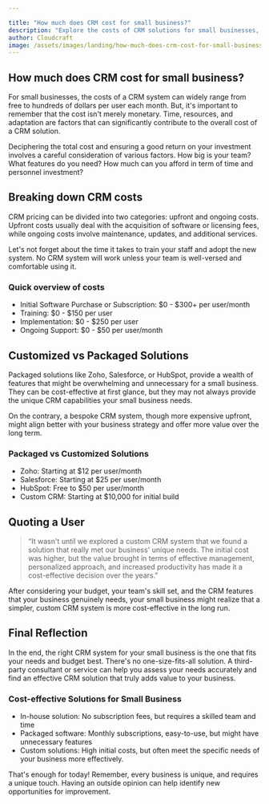```yaml
---

title: "How much does CRM cost for small business?"
description: "Explore the costs of CRM solutions for small businesses, considering the values and hidden costs, while balancing the pros and cons of various tools and methods."
author: Cloudcraft
image: /assets/images/landing/how-much-does-crm-cost-for-small-business.jpg
---
```


## How much does CRM cost for small business?

For small businesses, the costs of a CRM system can widely range from free to hundreds of dollars per user each month. But, it's important to remember that the cost isn't merely monetary. Time, resources, and adaptation are factors that can significantly contribute to the overall cost of a CRM solution.

Deciphering the total cost and ensuring a good return on your investment involves a careful consideration of various factors. How big is your team? What features do you need? How much can you afford in term of time and personnel investment?

<ServicesBlurb />

## Breaking down CRM costs

CRM pricing can be divided into two categories: upfront and ongoing costs. Upfront costs usually deal with the acquisition of software or licensing fees, while ongoing costs involve maintenance, updates, and additional services.

Let's not forget about the time it takes to train your staff and adopt the new system. No CRM system will work unless your team is well-versed and comfortable using it.

### Quick overview of costs

 * Initial Software Purchase or Subscription: $0 - $300+ per user/month
 * Training: $0 - $150 per user
 * Implementation: $0 - $250 per user
 * Ongoing Support: $0 - $50 per user/month

## Customized vs Packaged Solutions

Packaged solutions like Zoho, Salesforce, or HubSpot, provide a wealth of features that might be overwhelming and unnecessary for a small business. They can be cost-effective at first glance, but they may not always provide the unique CRM capabilities your small business needs.

On the contrary, a bespoke CRM system, though more expensive upfront, might align better with your business strategy and offer more value over the long term.

### Packaged vs Customized Solutions

 * Zoho: Starting at $12 per user/month
 * Salesforce: Starting at $25 per user/month
 * HubSpot: Free to $50 per user/month
 * Custom CRM: Starting at $10,000 for initial build

<GetStartedBlurb />

## Quoting a User

<blockquote>“It wasn't until we explored a custom CRM system that we found a solution that really met our business' unique needs. The initial cost was higher, but the value brought in terms of effective management, personalized approach, and increased productivity has made it a cost-effective decision over the years."</blockquote>

After considering your budget, your team's skill set, and the CRM features that your business genuinely needs, your small business might realize that a simpler, custom CRM system is more cost-effective in the long run.

## Final Reflection

In the end, the right CRM system for your small business is the one that fits your needs and budget best. There's no one-size-fits-all solution. A third-party consultant or service can help you assess your needs accurately and find an effective CRM solution that truly adds value to your business.

### Cost-effective Solutions for Small Business

 * In-house solution: No subscription fees, but requires a skilled team and time
 * Packaged software: Monthly subscriptions, easy-to-use, but might have unnecessary features
 * Custom solutions: High initial costs, but often meet the specific needs of your business more effectively.

That's enough for today! Remember, every business is unique, and requires a unique touch. Having an outside opinion can help identify new opportunities for improvement.